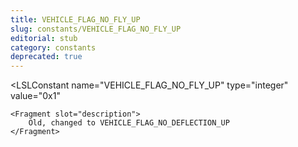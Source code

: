 ```yaml
---
title: VEHICLE_FLAG_NO_FLY_UP
slug: constants/VEHICLE_FLAG_NO_FLY_UP
editorial: stub
category: constants
deprecated: true
---
```


<LSLConstant
	name="VEHICLE_FLAG_NO_FLY_UP"
	type="integer"
	value="0x1"
>
	<Fragment slot="description">
		Old, changed to VEHICLE_FLAG_NO_DEFLECTION_UP
	</Fragment>
</LSLConstant>
